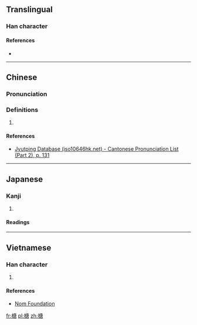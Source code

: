==Translingual==

===Han character===
{{Han char|rn=75|rad=木|as=10|sn=14|four=40967|canj=DILR|ids=⿰木唐}}

====References====
* {{Han ref|kx=0544.260|dkj=15282|dj=0932.090|hdz=21268.080|uh=69B6}}

----

==Chinese==
{{zh-forms}}

===Pronunciation===
{{zh-pron
|m=táng
|c=tong4
|h=pfs=
|md=
|mn=
|w=
|mc=y
|oc=y
|cat=
}}

===Definitions===
{{zh-hanzi}}

# {{rfdef|lang=zh}}

====References====
*[http://www.iso10646hk.net/jp/document/download.jsp Jyutping Database (iso10646hk.net) - Cantonese Pronunciation List (Part 2), p. 131]

----

==Japanese==

===Kanji===
{{ja-kanji|grade=|rs=木10}}

# {{defn|lang=ja|sort=木10}}

====Readings====
{{ja-readings|goon=[[どう]] (dō)|kanon=[[とう]] (tō)}}

----

==Vietnamese==

===Han character===
{{vi-readings|rs=木10| hanviet = đường}}

# {{defn|lang=vi|sort=木10}}

====References====
*[http://nomfoundation.org/common/nom_details.php?codepoint=69b6 Nom Foundation]

[[fr:榶]]
[[pl:榶]]
[[zh:榶]]